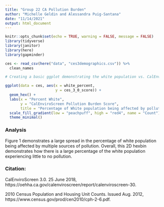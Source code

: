 ```yaml
---
title: "Group 22 CA Pollution Burden"
author: "Michelle Geldin and Alessandra Puig-Santana"
date: "11/14/2021"
output: html_document
---
```


```r
knitr::opts_chunk$set(echo = TRUE, warning = FALSE, message = FALSE)
library(tidyverse)
library(janitor)
library(here)
library(gapminder)
```

```r
ces <- read_csv(here("data", "ces3demographics.csv")) %>%
  clean_names
```

```r
# Creating a basic ggplot demonstrating the white population vs. CalEnviroScreen pollution burden score

ggplot(data = ces, aes(x = white_percent,
                       y = ces_3_0_score)) +
  geom_hex() +
  labs(x = "Percent White", 
       y = "CalEnviroScreen Pollution Burden Score",
       title = "Percentage of White population being affected by pollution.") +
  scale_fill_gradient(low = "peachpuff", high = "red4", name = "Count") +
  theme_minimal()
```

### Analysis
Figure 1 demonstrates a large spread in the percentage of white population being affected by multiple sources of pollution. Overall, this 2D hexbin demonstrates how there is a large percentage of the white population experiencing little to no pollution. 

### Citation:
CalEnviroScreen 3.0. 25 June 2018, https://oehha.ca.gov/calenviroscreen/report/calenviroscreen-30. 

2010 Census Population and Housing Unit Counts. Issued Aug. 2012, https://www.census.gov/prod/cen2010/cph-2-6.pdf.
